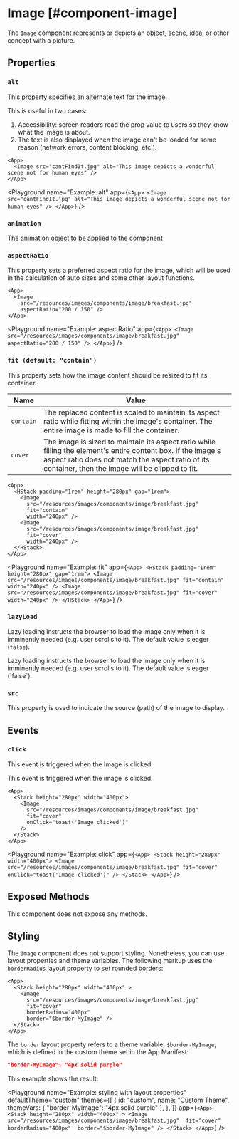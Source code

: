 
# Image [#component-image]

The `Image` component represents or depicts an object, scene, idea, or other concept with a picture.

## Properties

### `alt`

This property specifies an alternate text for the image.

This is useful in two cases:
1. Accessibility: screen readers read the prop value to users so they know what the image is about.
2. The text is also displayed when the image can't be loaded for some reason (network errors, content blocking, etc.).

```ueml copy
<App>
  <Image src="cantFindIt.jpg" alt="This image depicts a wonderful scene not for human eyes" />
</App>
```

<Playground
  name="Example: alt"
  app={`
    <App>
      <Image src="cantFindIt.jpg" alt="This image depicts a wonderful scene not for human eyes" />
    </App>
  `}
/>

### `animation`

The animation object to be applied to the component

### `aspectRatio`

This property sets a preferred aspect ratio for the image, which will be used in the calculation of auto sizes and some other layout functions.

```ueml copy
<App>
  <Image 
    src="/resources/images/components/image/breakfast.jpg" 
    aspectRatio="200 / 150" />
</App>
```

<Playground
  name="Example: aspectRatio"
  app={`
    <App>
      <Image src="/resources/images/components/image/breakfast.jpg" aspectRatio="200 / 150" />
    </App>
  `}
/>

### `fit (default: "contain")`

This property sets how the image content should be resized to fit its container.

| Name      | Value |
| --------- | ----- |
| `contain` | The replaced content is scaled to maintain its aspect ratio while fitting within the image's container. The entire image is made to fill the container. |
| `cover`   | The image is sized to maintain its aspect ratio while filling the element's entire content box. If the image's aspect ratio does not match the aspect ratio of its container, then the image will be clipped to fit. |

```ueml copy /fit/
<App>
  <HStack padding="1rem" height="280px" gap="1rem">
    <Image 
      src="/resources/images/components/image/breakfast.jpg" 
      fit="contain" 
      width="240px" />
    <Image 
      src="/resources/images/components/image/breakfast.jpg" 
      fit="cover" 
      width="240px" />
  </HStack>
</App>
```

<Playground
  name="Example: fit"
  app={`
    <App>
      <HStack padding="1rem" height="280px" gap="1rem">
        <Image src="/resources/images/components/image/breakfast.jpg" fit="contain" width="240px" />
        <Image src="/resources/images/components/image/breakfast.jpg" fit="cover" width="240px" />
      </HStack>
    </App>
  `}
/>

### `lazyLoad`

Lazy loading instructs the browser to load the image only when it is imminently needed (e.g. user scrolls to it). The default value is eager (`false`).

Lazy loading instructs the browser to load the image only when it is imminently needed (e.g. user scrolls to it).
The default value is eager (\`false\`).

### `src`

This property is used to indicate the source (path) of the image to display.

## Events

### `click`

This event is triggered when the Image is clicked.

This event is triggered when the image is clicked.

```ueml copy {5}
<App>
  <Stack height="280px" width="400px">
    <Image
      src="/resources/images/components/image/breakfast.jpg"
      fit="cover"
      onClick="toast('Image clicked')"
    />
  </Stack>
</App>
```

<Playground
  name="Example: click"
  app={`
    <App>
      <Stack height="280px" width="400px">
        <Image
          src="/resources/images/components/image/breakfast.jpg"
          fit="cover"
          onClick="toast('Image clicked')"
        />
      </Stack>
    </App>
  `}
/>

## Exposed Methods

This component does not expose any methods.

## Styling

The `Image` component does not support styling.
Nonetheless, you can use layout properties and theme variables.
The following markup uses the `borderRadius` layout property to set rounded borders:

```ueml copy {6}
<App>
  <Stack height="280px" width="400px" >
    <Image 
      src="/resources/images/components/image/breakfast.jpg" 
      fit="cover" 
      borderRadius="400px" 
      border="$border-MyImage" />
  </Stack>
</App>
```

The `border` layout property refers to a theme variable, `$border-MyImage`,
which is defined in the custom theme set in the App Manifest:

```json copy
"border-MyImage": "4px solid purple"
```

This example shows the result:

<Playground
  name="Example: styling with layout properties"
  defaultTheme="custom"
  themes={[
    {
      id: "custom",
      name: "Custom Theme",
      themeVars: {
        "border-MyImage": "4px solid purple"
      },
    },
  ]}
  app={`
    <App>
      <Stack height="280px" width="400px" >
        <Image 
          src="/resources/images/components/image/breakfast.jpg" 
          fit="cover" 
          borderRadius="400px" 
          border="$border-MyImage" />
      </Stack>
    </App>
  `}
/>
